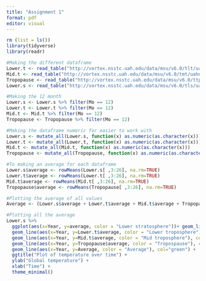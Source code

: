 ```yaml
---
title: "Assignment 1"
format: pdf
editor: visual
---
```


```r
rm (list = ls())
library(tidyverse)
library(readr)
```

```r
#Making the different dataframe
Lower.t <- read_table("http://vortex.nsstc.uah.edu/data/msu/v6.0/tlt/uahncdc_lt_6.0.txt")
Mid.t <- read_table("http://vortex.nsstc.uah.edu/data/msu/v6.0/tmt/uahncdc_mt_6.0.txt")
Tropopause <- read_table("http://vortex.nsstc.uah.edu/data/msu/v6.0/ttp/uahncdc_tp_6.0.txt")
Lower.s <- read_table("http://vortex.nsstc.uah.edu/data/msu/v6.0/tls/uahncdc_ls_6.0.txt")
```

```r
#Making the 12 month
Lower.s <- Lower.s %>% filter(Mo == 12)
Lower.t <- Lower.t %>% filter(Mo == 12)
Mid.t <- Mid.t %>% filter(Mo == 12)
Tropopause <- Tropopause %>% filter(Mo == 12)
```

```r
#Making the dataframe numeric for easier to work with
Lower.s <- mutate_all(Lower.s, function(x) as.numeric(as.character(x)))
Lower.t <- mutate_all(Lower.t, function(x) as.numeric(as.character(x)))
Mid.t <- mutate_all(Mid.t, function(x) as.numeric(as.character(x)))
Tropopause <- mutate_all(Tropopause, function(x) as.numeric(as.character(x)))

#To making an average for each dataframe
Lower.s$average <- rowMeans(Lower.s[ ,3:26], na.rm=TRUE)
Lower.t$average <- rowMeans(Lower.t[ ,3:26], na.rm=TRUE)
Mid.t$average <- rowMeans(Mid.t[ ,3:26], na.rm=TRUE)
Tropopause$average <- rowMeans(Tropopause[ ,3:26], na.rm=TRUE)

#Plotting the average of all values
Average <- (Lower.s$average + Lower.t$average + Mid.t$average + Tropopause$average) / 4
```

```r
#Plotting all the average
Lower.s %>%
  ggplot(aes(x=Year, y=average, color = "Lower stratosphere"))+ geom_line(color="blue") +
  geom_line(aes(x=Year, y=Lower.t$average, color = "Lower troposphere"), color = "red") +
  geom_line(aes(x=Year, y=Mid.t$average, color = "Mid troposphere"), col="orange") +
  geom_line(aes(x=Year, y=Tropopause$average, color = "Tropospause"), col="yellow") +
  geom_line(aes(x=Year, y=Average, color = "Average"), col="green") +
  ggtitle("Plot of temperature over time") +
  ylab("Global temperature") +
  xlab("Time") +
  theme_minimal()
```
